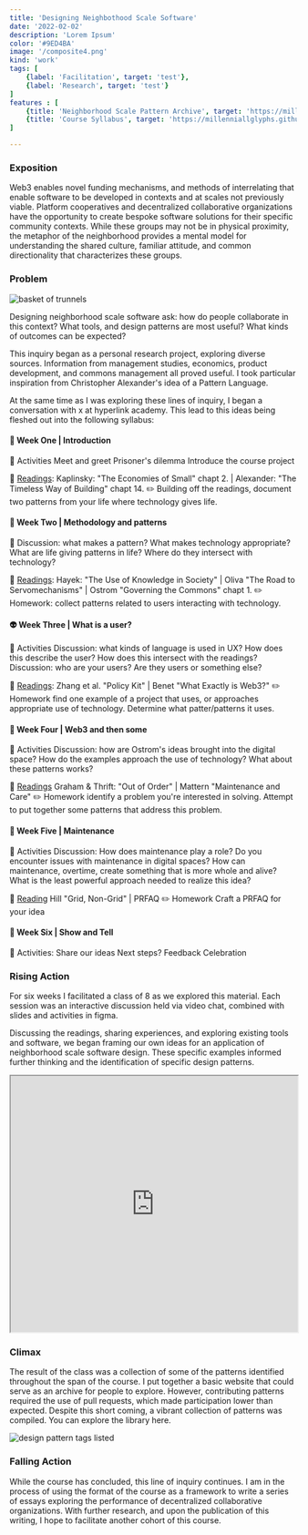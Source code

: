 ```yaml
---
title: 'Designing Neighbothood Scale Software'
date: '2022-02-02'
description: 'Lorem Ipsum'
color: '#9ED4BA'
image: '/composite4.png'
kind: 'work'
tags: [
    {label: 'Facilitation', target: 'test'},
    {label: 'Research', target: 'test'}
]
features : [
    {title: 'Neighborhood Scale Pattern Archive', target: 'https://millenniallglyphs.github.io/neighborhood-scale-software-patterns/'},
    {title: 'Course Syllabus', target: 'https://millenniallglyphs.github.io/neighborhood-scale-software-patterns/'}
]

---
```


### Exposition

Web3 enables novel funding mechanisms, and methods of interrelating that enable software to be developed in contexts and at scales not previously viable. Platform cooperatives and decentralized collaborative organizations have the opportunity to create bespoke software solutions for their specific community contexts. While these groups may not be in physical proximity, the metaphor of the neighborhood provides a mental model for understanding the shared culture, familiar attitude, and common directionality that characterizes these groups. 

### Problem

![basket of trunnels](/trunnel.jpg)

Designing neighborhood scale software ask: how do people collaborate in this context? What tools, and design patterns are most useful? What kinds of outcomes can be expected?

This inquiry began as a personal research project, exploring diverse sources. Information from management studies, economics, product development, and commons management all proved useful. I took particular inspiration from Christopher Alexander's idea of a Pattern Language.

At the same time as I was exploring these lines of inquiry, I began a conversation with x at hyperlink academy. This lead to this ideas being fleshed out into the following syllabus:

#### 🔮 Week One | Introduction 

🧠 Activities Meet and greet Prisoner's dilemma Introduce the course project 

📖 [Readings](https://www.are.na/calvin-hutcheon/i-nb0yglsiygg): Kaplinsky: "The Economies of Small" chapt 2. | Alexander: "The Timeless Way of Building" chapt 14. ✏️ Building off the readings, document two patterns from your life where technology gives life. 

#### 🏡 Week Two | Methodology and patterns 

🧠 Discussion: what makes a pattern? What makes technology appropriate? What are life giving patterns in life? Where do they intersect with technology?

📖 [Readings](https://www.are.na/calvin-hutcheon/ii-9fiv-9584n4): Hayek: "The Use of Knowledge in Society" | Oliva "The Road to Servomechanisms" |  Ostrom "Governing the Commons" chapt 1. ✏️ Homework: collect patterns related to users interacting with technology.

 #### 👽 Week Three | What is a user? 
 
 🧠 Activities Discussion: what kinds of language is used in UX? How does this describe the user? How does this intersect with the readings? Discussion: who are your users? Are they users or something else? 
 
 📖 [Readings](https://www.are.na/calvin-hutcheon/iii-b7h4bvy4uvy):  Zhang et al. "Policy Kit" | Benet "What Exactly is Web3?" ✏️ Homework find one example of a project that uses, or approaches appropriate use of technology. Determine what patter/patterns it uses. 

#### 🔗  Week Four | Web3 and then some 

🧠 Activities Discussion: how are Ostrom's ideas brought into the digital space? How do the examples approach the use of technology? What about these patterns works?  

📖 [Readings](https://www.are.na/calvin-hutcheon/iv-wxbq1d5i4es) Graham & Thrift: "Out of Order" | Mattern "Maintenance and Care" ✏️ Homework identify a problem you're interested in solving. Attempt to put together some patterns that address this problem.

#### 🦎 Week Five | Maintenance 

🧠 Activities Discussion: How does maintenance play a role? Do you encounter issues with maintenance in digital spaces? How can maintenance, overtime, create something that is more whole and alive? What is the least powerful approach needed to realize this idea? 

📖 [Reading](https://www.are.na/calvin-hutcheon/v-ivmlk6kpzfq) Hill "Grid, Non-Grid" | PRFAQ ✏️ Homework Craft a PRFAQ for your idea

#### 🎁 Week Six | Show and Tell 

🧠 Activities: Share our ideas Next steps? Feedback Celebration

### Rising Action

For six weeks I facilitated a class of 8 as we explored this material. Each session was an interactive discussion held via video chat, combined with slides and activities in figma. 

Discussing the readings, sharing experiences, and exploring existing tools and software, we began framing our own ideas for an application of neighborhood scale software design. These specific examples informed further thinking and the identification of specific design patterns. 

<iframe border="1px solid rgba(0, 0, 0, 0.1)" width="100%" height="450" src="https://www.figma.com/embed?embed_host=share&url=https%3A%2F%2Fwww.figma.com%2Ffile%2Fo6IsKdk63WFoO4U8pFkxwV%2FDesign-neighborhood-scale-software%3Fnode-id%3D0%253A1" allowFullScreen></iframe>

### Climax

The result of the class was a collection of some of the patterns identified throughout the span of the course. I put together a basic website that could serve as an archive for people to explore. However, contributing patterns required the use of pull requests, which made participation lower than expected. Despite this short coming, a vibrant collection of patterns was compiled. You can explore the library here.

![design pattern tags listed](/tags.png)

### Falling Action

While the course has concluded, this line of inquiry continues. I am in the process of using the format of the course as a framework to write a series of essays exploring the performance of decentralized collaborative organizations. With further research, and upon the publication of this writing, I hope to facilitate another cohort of this course. 
